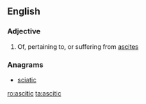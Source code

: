 ==English==

===Adjective===
{{en-adj}}

# Of, pertaining to, or suffering from [[ascites]]

===Anagrams===
* [[sciatic#English|sciatic]]

[[ro:ascitic]]
[[ta:ascitic]]